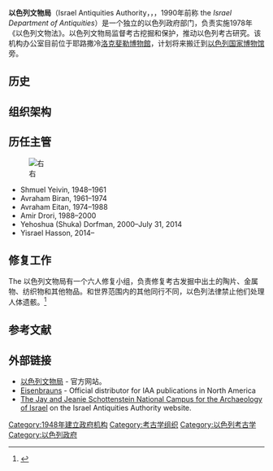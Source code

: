 {{Infobox organization|name=以色列文物局|image=Rashuthatikot1.jpg|caption=以色列文物局储藏室
|formation=1948|headquarters=耶路撒冷|leader_title=Leadership|website=[http://www.antiquities.org.il/home_eng.asp antiquities.org.il Antiquities.org.il]}}
'''以色列文物局'''（Israel Antiquities Authority，{{Lang-he|רשות העתיקות}}，{{Lang-ar|داﺌرة الآثار}}，1990年前称 the ''Israel Department of Antiquities''）是一个独立的以色列政府部门，负责实施1978年《以色列文物法》。以色列文物局监督考古挖掘和保护，推动以色列考古研究。该机构办公室目前位于耶路撒冷[[洛克斐勒博物館|洛克斐勒博物館]]，计划将来搬迁到[[以色列国家博物馆|以色列国家博物馆]]旁。

== 历史 ==
{{Empty section|cat=no}}

== 组织架构 ==
{{Empty section|cat=no}}

== 历任主管 ==
[[File:שוקה_דורפמן.JPG|右]]
* Shmuel Yeivin, 1948–1961
* Avraham Biran, 1961–1974
* Avraham Eitan, 1974–1988
* Amir Drori, 1988–2000
* Yehoshua (Shuka) Dorfman, 2000–July 31, 2014
* Yisrael Hasson, 2014–

== 修复工作 ==
{{expand section|cat=no}}
The 以色列文物局有一个六人修复小组，负责修复考古发掘中出土的陶片、金属物、纺织物和其他物品。和世界范围内的其他同行不同，以色列法律禁止他们处理人体遗骸。<ref>{{Cite web |url=http://www.haaretz.com/print-edition/news/a-behind-the-scenes-look-at-the-restoration-of-israel-s-antiquities-1.310438?localLinksEnabled=false |title=Holyland site yields historical gems |accessdate=2017-03-04 |archive-date=2012-10-26 |archive-url=https://web.archive.org/web/20121026115916/http://www.haaretz.com/print-edition/news/a-behind-the-scenes-look-at-the-restoration-of-israel-s-antiquities-1.310438?localLinksEnabled=false |dead-url=no }}</ref>

== 参考文献 ==
{{reflist}}

== 外部链接 ==
* [http://www.antiquities.org.il/home_eng.asp 以色列文物局]{{Wayback|url=http://www.antiquities.org.il/home_eng.asp |date=20171102195813 }} - 官方网站。
* [https://web.archive.org/web/20040329151545/http://eisenbrauns.com/ Eisenbrauns] - Official distributor for IAA publications in North America
* [http://www.antiquities.org.il/iaa_home_eng.asp The Jay and Jeanie Schottenstein National Campus for the Archaeology of Israel]{{Wayback|url=http://www.antiquities.org.il/iaa_home_eng.asp |date=20171204194025 }} on the Israel Antiquities Authority website.

[[Category:1948年建立政府机构|Category:1948年建立政府机构]]
[[Category:考古学组织|Category:考古学组织]]
[[Category:以色列考古学|Category:以色列考古学]]
[[Category:以色列政府|Category:以色列政府]]